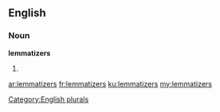 ==English==

===Noun===
'''lemmatizers'''

# {{plural of|lemmatizer}}

[[Category:English plurals]]

[[ar:lemmatizers]]
[[fr:lemmatizers]]
[[ku:lemmatizers]]
[[my:lemmatizers]]